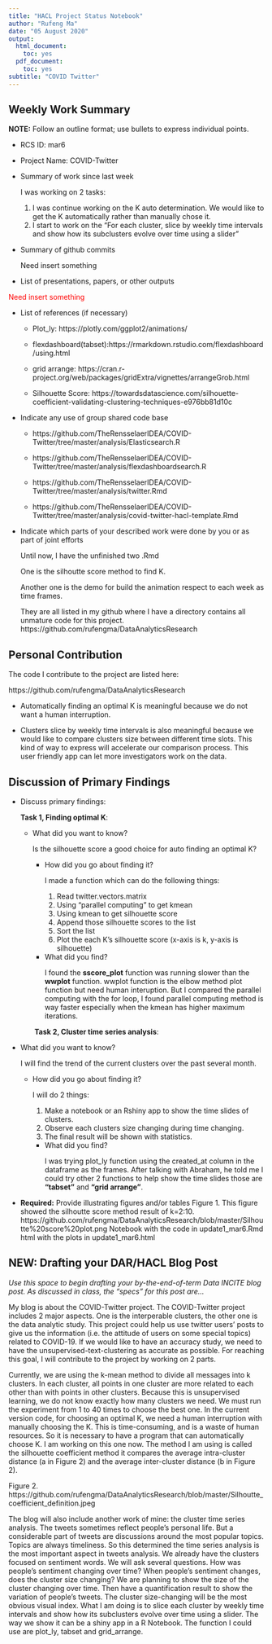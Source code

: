 ```yaml
---
title: "HACL Project Status Notebook"
author: "Rufeng Ma"
date: "05 August 2020"
output:
  html_document:
    toc: yes
  pdf_document:
    toc: yes
subtitle: "COVID Twitter"
---
```


## Weekly Work Summary	

**NOTE:** Follow an outline format; use bullets to express individual points. 

* RCS ID: mar6
* Project Name: COVID-Twitter
* Summary of work since last week 

  I was working on 2 tasks:
  1. I was continue working on the K auto determination. We would like to get the K automatically rather than manually chose it.
  2. I start to work on the "For each cluster, slice by weekly time intervals and show how its subclusters evolve over time using a slider "

    
* Summary of github commits 
<p style="color:red;">Need insert something</p>
    
* List of presentations,  papers, or other outputs

<p style="color:red;">Need insert something</p>
    
* List of references (if necessary) 

    * Plot_ly: https://plotly.com/ggplot2/animations/
    
    * flexdashboard(tabset):https://rmarkdown.rstudio.com/flexdashboard/using.html
    
    * grid arrange: https://cran.r-project.org/web/packages/gridExtra/vignettes/arrangeGrob.html
        
    * Silhouette Score: https://towardsdatascience.com/silhouette-coefficient-validating-clustering-techniques-e976bb81d10c


* Indicate any use of group shared code base

    * https://github.com/TheRensselaerIDEA/COVID-Twitter/tree/master/analysis/Elasticsearch.R
    
    * https://github.com/TheRensselaerIDEA/COVID-Twitter/tree/master/analysis/flexdashboardsearch.R
    
    * https://github.com/TheRensselaerIDEA/COVID-Twitter/tree/master/analysis/twitter.Rmd
    
    * https://github.com/TheRensselaerIDEA/COVID-Twitter/tree/master/analysis/covid-twitter-hacl-template.Rmd

* Indicate which parts of your described work were done by you or as part of joint efforts <p>
     Until now, I have the unfinished two .Rmd <p>
     One is the silhoutte score method to find K. <p>
     Another one is the demo for build the animation respect to each week as time frames.<p>
     They are all listed in my github where I have a directory contains all unmature code for this project. https://github.com/rufengma/DataAnalyticsResearch <p>

## Personal Contribution	

The code I contribute to the project are listed here:

https://github.com/rufengma/DataAnalyticsResearch <p>

* Automatically finding an optimal K is meaningful because we do not want a human interruption. 

* Clusters slice by weekly time intervals is also meaningful because we would like to compare clusters size between different time slots. This kind of way to express will accelerate our comparison process. This user friendly app can let more investigators work on the data.

## Discussion of Primary Findings 	

* Discuss primary findings: <p>
    <b>Task 1, Finding optimal K</b>:
    * What did you want to know? <p>
      Is the silhouette score a good choice for auto finding an optimal K?
    * How did you go about finding it? <p>
      I made a function which can do the following things:
      1. Read twitter.vectors.matrix 
      2. Using "parallel computing" to get kmean
      3. Using kmean to get silhouette score
      4. Append those silhouette scores to the list
      5. Sort the list
      6. Plot the each K's silhouette score (x-axis is k, y-axis is silhouette)
    * What did you find?<p>
    I found the <b>sscore_plot</b> function was running slower than the <b>wwplot</b> function. wwplot function is the elbow method plot function but need human interuption. But I compared the parallel computing with the for loop, I found parallel computing method is way faster especially when the kmean has higher maximum iterations.
    
&nbsp;&nbsp;&nbsp;&nbsp;&nbsp;&nbsp;&nbsp;&nbsp;&nbsp;&nbsp;&nbsp;&nbsp;
<b>Task 2, Cluster time series analysis</b>:<p>
    * What did you want to know? <p>
      I will find the trend of the current clusters over the past several month.
    * How did you go about finding it? <p>
      I will do 2 things:
      1. Make a notebook or an Rshiny app to show the time slides of clusters.
      2. Observe each clusters size changing during time changing. 
      3. The final result will be shown with statistics. 
    * What did you find?<p>
      I was trying plot_ly function using the created_at column in the dataframe as the frames. After talking with Abraham, he told me I could try other 2 functions to help show the time slides those are <b>"tabset"</b> and <b>"grid arrange"</b>.
	
* **Required:** Provide illustrating figures and/or tables
Figure 1. This figure showed the silhoutte score method result of k=2:10.
https://github.com/rufengma/DataAnalyticsResearch/blob/master/Silhoutte%20score%20plot.png
Notebook with the code in update1_mar6.Rmd
html with the plots in update1_mar6.html

## NEW: Drafting your DAR/HACL Blog Post

*Use this space to begin drafting your by-the-end-of-term Data INCITE blog post. As discussed in class, the "specs" for this post are...*

My blog is about the COVID-Twitter project. The COVID-Twitter project includes 2 major aspects. One is the interperable clusters, the other one is the data analytic study. This project could help us use twitter users' posts to give us the information (i.e. the attitude of users on some special topics) related to COVID-19. If we would like to have an accuracy study, we need to have the unsupervised-text-clustering as accurate as possible. For reaching this goal, I will contribute to the project by working on 2 parts. 

Currently, we are using the k-mean method to divide all messages into k clusters. In each cluster, all points in one cluster are more related to each other than with points in other clusters. Because this is unsupervised learning, we do not know exactly how many clusters we need. We must run the experiment from 1 to 40 times to choose the best one. In the current version code, for choosing an optimal K, we need a human interruption with manually choosing the K. This is time-consuming, and is a waste of human resources. So it is necessary to have a program that can automatically choose K. I am working on this one now. The method I am using is called the silhouette coefficient method it compares the average intra-cluster distance (a in Figure 2) and the average inter-cluster distance (b in Figure 2). 

Figure 2.
https://github.com/rufengma/DataAnalyticsResearch/blob/master/Silhoutte_coefficient_definition.jpeg

The blog will also include another work of mine: the cluster time series analysis. The tweets sometimes reflect people's personal life. But a considerable part of tweets are discussions around the most popular topics. Topics are always timeliness. So this determined the time series analysis is the most important aspect in tweets analysis. We already have the clusters focused on sentiment words. We will ask several questions. How was people's sentiment changing over time? When people's sentiment changes, does the cluster size changing? We are planning to show the size of the cluster changing over time. Then have a quantification result to show the variation of people's tweets. The cluster size-changing will be the most obvious visual index.  What I am doing is to slice each cluster by weekly time intervals and show how its subclusters evolve over time using a slider. The way we show it can be a shiny app in a R Notebook. The function I could use are plot_ly, tabset and grid_arrange. 
    
    
    
    
    
    
    
